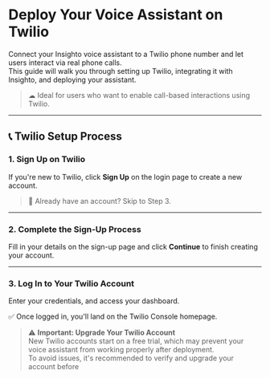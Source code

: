 # Deploy Your Voice Assistant on Twilio

Connect your Insighto voice assistant to a Twilio phone number and let users interact via real phone calls.  
This guide will walk you through setting up Twilio, integrating it with Insighto, and deploying your assistant.

> ☁ Ideal for users who want to enable call-based interactions using Twilio.

---

## 📞 Twilio Setup Process

### 1. Sign Up on Twilio

If you're new to Twilio, click **Sign Up** on the login page to create a new account.

> 🔄 Already have an account? Skip to Step 3.

---

### 2. Complete the Sign-Up Process

Fill in your details on the sign-up page and click **Continue** to finish creating your account.

---

### 3. Log In to Your Twilio Account

Enter your credentials, and access your dashboard.

✅ Once logged in, you'll land on the Twilio Console homepage.

> ⚠ **Important: Upgrade Your Twilio Account**  
New Twilio accounts start on a free trial, which may prevent your voice assistant from working properly after deployment.  
To avoid issues, it's recommended to verify and upgrade your account before

